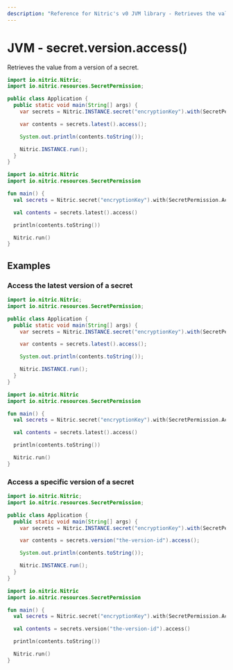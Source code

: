 ```yaml
---
description: "Reference for Nitric's v0 JVM library - Retrieves the value from a version of a secret."
---
```


# JVM - secret.version.access()

Retrieves the value from a version of a secret.

<Tabs syncKey="jvm-lang">

<TabItem label="Java">

```java
import io.nitric.Nitric;
import io.nitric.resources.SecretPermission;

public class Application {
  public static void main(String[] args) {
    var secrets = Nitric.INSTANCE.secret("encryptionKey").with(SecretPermission.Access);

    var contents = secrets.latest().access();

    System.out.println(contents.toString());

    Nitric.INSTANCE.run();
  }
}
```

</TabItem>

<TabItem label="Kotlin">

```kotlin
import io.nitric.Nitric
import io.nitric.resources.SecretPermission

fun main() {
  val secrets = Nitric.secret("encryptionKey").with(SecretPermission.Access)

  val contents = secrets.latest().access()

  println(contents.toString())

  Nitric.run()
}
```

</TabItem>

</Tabs>

## Examples

### Access the latest version of a secret

<Tabs syncKey="jvm-lang">

<TabItem label="Java">

```java
import io.nitric.Nitric;
import io.nitric.resources.SecretPermission;

public class Application {
  public static void main(String[] args) {
    var secrets = Nitric.INSTANCE.secret("encryptionKey").with(SecretPermission.Access);

    var contents = secrets.latest().access();

    System.out.println(contents.toString());

    Nitric.INSTANCE.run();
  }
}
```

</TabItem>

<TabItem label="Kotlin">

```kotlin
import io.nitric.Nitric
import io.nitric.resources.SecretPermission

fun main() {
  val secrets = Nitric.secret("encryptionKey").with(SecretPermission.Access)

  val contents = secrets.latest().access()

  println(contents.toString())

  Nitric.run()
}
```

</TabItem>

</Tabs>

### Access a specific version of a secret

<Tabs syncKey="jvm-lang">

<TabItem label="Java">

```java
import io.nitric.Nitric;
import io.nitric.resources.SecretPermission;

public class Application {
  public static void main(String[] args) {
    var secrets = Nitric.INSTANCE.secret("encryptionKey").with(SecretPermission.Access);

    var contents = secrets.version("the-version-id").access();

    System.out.println(contents.toString());

    Nitric.INSTANCE.run();
  }
}
```

</TabItem>

<TabItem label="Kotlin">

```kotlin
import io.nitric.Nitric
import io.nitric.resources.SecretPermission

fun main() {
  val secrets = Nitric.secret("encryptionKey").with(SecretPermission.Access)

  val contents = secrets.version("the-version-id").access()

  println(contents.toString())

  Nitric.run()
}
```

</TabItem>

</Tabs>
